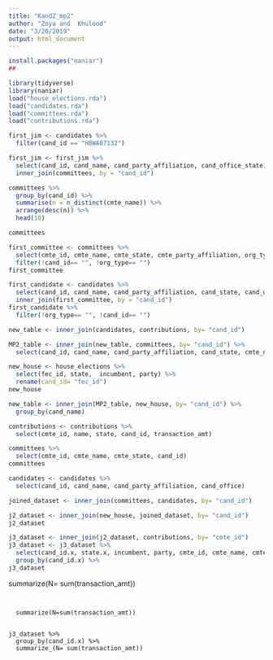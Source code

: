 ```yaml
---
title: "KandZ_mp2"
author: "Zoya and  Khulood"
date: "3/20/2019"
output: html_document
---
```


```r
install.packages("naniar")
##
```

```r
library(tidyverse)
library(naniar)
load("house_elections.rda")
load("candidates.rda")
load("committees.rda")
load("contributions.rda")
```




```r
first_jim <- candidates %>%
  filter(cand_id == "H8WA07132")
```

```r
first_jim <- first_jim %>%
  select(cand_id, cand_name, cand_party_affiliation, cand_office_state) %>%
  inner_join(committees, by = "cand_id")
```

```r
committees %>%
  group_by(cand_id) %>%
  summarise(n = n_distinct(cmte_name)) %>%
  arrange(desc(n)) %>%
  head(10)
```

```r
committees
```


```r
first_committee <- committees %>%
  select(cmte_id, cmte_name, cmte_state, cmte_party_affiliation, org_type, cand_id) %>%
  filter(!cand_id== "", !org_type== "")
first_committee
```

```r
first_candidate <- candidates %>% 
  select(cand_id, cand_name, cand_party_affiliation, cand_state, cand_office) %>%
  inner_join(first_committee, by = "cand_id")
first_candidate %>%
  filter(!org_type== "", !cand_id== "")
```


```r
new_table <- inner_join(candidates, contributions, by= "cand_id")
```


```r
MP2_table <- inner_join(new_table, committees, by= "cand_id") %>%
  select(cand_id, cand_name, cand_party_affiliation, cand_state, cmte_name, cmte_state, connected_org_name)
```

```r
new_house <- house_elections %>%
  select(fec_id, state,  incumbent, party) %>%
  rename(cand_id= "fec_id")
new_house 
```





```r
new_table <- inner_join(MP2_table, new_house, by= "cand_id") %>%
  group_by(cand_name)
```


```r
contributions <- contributions %>%
  select(cmte_id, name, state, cand_id, transaction_amt)
```



```r
committees %>%
  select(cmte_id, cmte_name, cmte_state, cand_id) 
committees
```


```r
candidates <- candidates %>%
  select(cand_id, cand_name, cand_party_affiliation, cand_office)
```


```r
joined_dataset <- inner_join(committees, candidates, by= "cand_id")
```


```r
j2_dataset <- inner_join(new_house, joined_dataset, by= "cand_id")
j2_dataset
```


```r
j3_dataset <- inner_join(j2_dataset, contributions, by= "cmte_id") 
j3_dataset <- j3_dataset %>%
  select(cand_id.x, state.x, incumbent, party, cmte_id, cmte_name, cmte_party_affiliation, cand_party_affiliation, cand_office, state.y, transaction_amt) %>%
  group_by(cand_id.x) %>%
j3_dataset
```


  summarize(N= sum(transaction_amt)) 
```


  summarize(N=sum(transaction_amt))


j3_dataset %>%
  group_by(cand_id.x) %>%
  summarize_(N= sum(transaction_amt))
```

